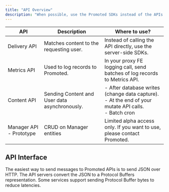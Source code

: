 ```yaml
---
title: "API Overview"
description: "When possible, use the Promoted SDKs instead of the APIs directly. Delivery and Metrics APIs use Protobuf schemas, which are open source. See the Promoted Protobuf Schema Github Repo for detailed and exact technical API documentation for Delivery and Metrics."
---
```



| API                     | Description                                   | Where to use?                                                                                      |
|-------------------------|-----------------------------------------------|----------------------------------------------------------------------------------------------------|
| Delivery API            | Matches content to the requesting user.       | Instead of calling the API directly, use the server-side SDKs.                                     |
| Metrics API             | Used to log records to Promoted.              | In your proxy FE logging call, send batches of log records to Metrics API.                         |
| Content API             | Sending Content and User data asynchronously. | - After database writes (change data capture). <br /> - At the end of your mutate API calls. <br /> - Batch cron |
| Manager API - Prototype | CRUD on Manager entities                      | Limited alpha access only. If you want to use, please contact Promoted.                            |

## API Interface
The easiest way to send messages to Promoted APIs is to send JSON over HTTP. The API servers convert the JSON to a Protocol Buffers representation. Some services support sending Protocol Buffer bytes to reduce latencies.

